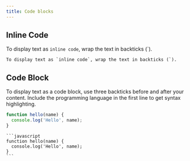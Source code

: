 ```yaml
---
title: Code blocks
---
```


## Inline Code

To display text as `inline code`, wrap the text in backticks (`).

```text
To display text as `inline code`, wrap the text in backticks (`).
```

## Code Block

To display text as a code block, use three backticks before and after your content.
Include the programming language in the first line to get syntax highlighting.

```javascript
function hello(name) {
  console.log('Hello', name);
}
```

````text
```javascript
function hello(name) {
  console.log('Hello', name);
}
```
````
